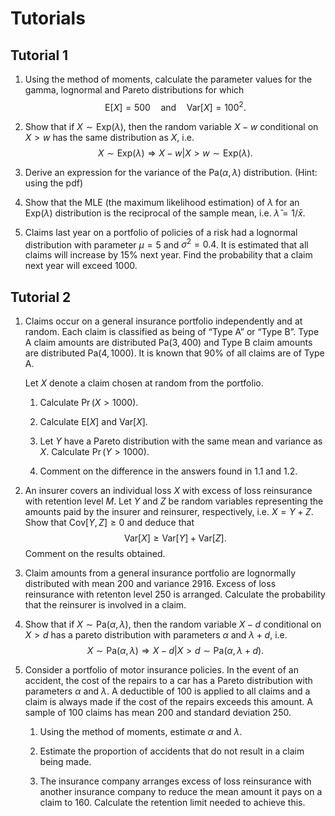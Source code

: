 # Tutorials 

## Tutorial 1

1.  Using the method of moments, calculate the parameter values for the
    gamma, lognormal and Pareto distributions for which
    $$\mathrm{E}[X] = 500 \quad  \text{and} \quad  \mathrm{Var}[X] = 100^2.$$

2.  Show that if $X \sim \text{Exp}(\lambda)$, then the random variable
    $X-w$ conditional on $X > w$ has the same distribution as $X$, i.e.
    $$X \sim \text{Exp}(\lambda)\Rightarrow  X - w | X > w \sim \text{Exp}(\lambda).$$

3.  Derive an expression for the variance of the
    $\text{Pa}(\alpha, \lambda)$ distribution. (Hint: using the pdf)

4.  Show that the MLE (the maximum likelihood estimation) of $\lambda$
    for an $\text{Exp}(\lambda)$ distribution is the reciprocal of the
    sample mean, i.e. $\hat\lambda = 1/ \bar x$.

5.  Claims last year on a portfolio of policies of a risk had a
    lognormal distribution with parameter $\mu = 5$ and
    $\sigma^2 = 0.4$. It is estimated that all claims will increase by
    15% next year. Find the probability that a claim next year will
    exceed 1000.



## Tutorial 2


1.  Claims occur on a general insurance portfolio independently and at
    random. Each claim is classified as being of "Type A" or "Type B".
    Type A claim amounts are distributed $\text{Pa}(3,400)$ and Type B
    claim amounts are distributed $\text{Pa}(4,1000)$. It is known that
    90% of all claims are of Type A.

    Let $X$ denote a claim chosen at random from the portfolio.

    1.  Calculate $\Pr(X > 1000).$

    2.  Calculate $\mathrm{E}[X]$ and $\mathrm{Var}[X]$.

    3.  Let $Y$ have a Pareto distribution
        with the same mean and variance as $X$. Calculate
        $\Pr(Y > 1000).$

    4.  Comment on the difference in the answers found in 1.1 and 1.2.

2.  An insurer covers an individual loss $X$ with excess of loss
    reinsurance with retention level $M$. Let $Y$ and $Z$ be random
    variables representing the amounts paid by the insurer and
    reinsurer, respectively, i.e. $X = Y + Z$. Show that
    $\mathrm{Cov}[Y,Z] \ge 0$ and deduce that
    $$\mathrm{Var}[X] \ge \mathrm{Var}[Y] +  \mathrm{Var}[Z].$$ Comment
    on the results obtained.

3.  Claim amounts from a general insurance portfolio are lognormally
    distributed with mean 200 and variance 2916. Excess of loss
    reinsurance with retenton level 250 is arranged. Calculate the
    probability that the reinsurer is involved in a claim.

4.  Show that if $X \sim \text{Pa}(\alpha, \lambda)$, then the random
    variable $X-d$ conditional on $X > d$ has a pareto distribution with
    parameters $\alpha$ and $\lambda + d$, i.e.
    $$X \sim \text{Pa}(\alpha, \lambda)\Rightarrow  X - d | X > d \sim \text{Pa}(\alpha,\lambda + d).$$

5.  Consider a portfolio of motor insurance policies. In the event of an
    accident, the cost of the repairs to a car has a Pareto distribution
    with parameters $\alpha$ and $\lambda$. A deductible of 100 is
    applied to all claims and a claim is always made if the cost of the
    repairs exceeds this amount. A sample of 100 claims has mean 200 and
    standard deviation 250.

    1.  Using the method of moments, estimate $\alpha$ and $\lambda$.

    2.  Estimate the proportion of accidents that do not result in a
        claim being made.

    3.  The insurance company arranges excess of loss reinsurance with
        another insurance company to reduce the mean amount it pays on a
        claim to 160. Calculate the retention limit needed to achieve
        this.
